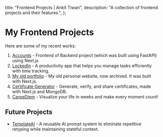   title: "Frontend Projects | Ankit Tiwari",
  description: "A collection of frontend projects and their features.",
};

# My Frontend Projects

Here are some of my recent works:

1. [Accounts](/projects/accounts) - Frontend of Backend project (which was built using FastAPI) using Next.js
1. [LockedIn](/projects/lockedin) - A productivity app that helps you manage tasks efficiently with time tracking.
1. [My old portfolio](projects/site_archived) - My old personal website, now archived. It was built with Next.js.
1. [Certificate Generator](/projects/certificategenerator) - Generate, verify, and share certificates, made with Next.js and MongoDB.
1. [CarpeDiem](/projects/carpediem) - Visualize your life in weeks and make every moment count!

## Future Projects
- [TemplateAI](/templateai) - A reusable AI prompt system to eliminate repetitive retyping while maintaining stateful context.